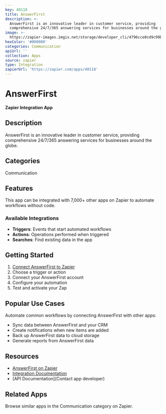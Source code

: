 ```yaml
---
key: 40118
title: AnswerFirst
description: >-
  AnswerFirst is an innovative leader in customer service, providing
  comprehensive 24/7/365 answering services for businesses around the globe.
image: >-
  https://zapier-images.imgix.net/storage/developer_cli/4796cce0cd9c99bdd82831b78ed8a9d2.png?auto=format%2Ccompress&ixlib=python-3.0.0&q=50
hexColor: '#000000'
categories: Communication
apiUrl: ''
collection: Apps
source: zapier
type: Integration
zapierUrl: 'https://zapier.com/apps/40118'
---
```

# AnswerFirst

**Zapier Integration App**

## Description

AnswerFirst is an innovative leader in customer service, providing comprehensive 24/7/365 answering services for businesses around the globe.

## Categories

Communication

## Features

This app can be integrated with 7,000+ other apps on Zapier to automate workflows without code.

### Available Integrations

- **Triggers**: Events that start automated workflows
- **Actions**: Operations performed when triggered
- **Searches**: Find existing data in the app

## Getting Started

1. [Connect AnswerFirst to Zapier](https://zapier.com/apps/40118)
2. Choose a trigger or action
3. Connect your AnswerFirst account
4. Configure your automation
5. Test and activate your Zap

## Popular Use Cases

Automate common workflows by connecting AnswerFirst with other apps:

- Sync data between AnswerFirst and your CRM
- Create notifications when new items are added
- Back up AnswerFirst data to cloud storage
- Generate reports from AnswerFirst data

## Resources

- [AnswerFirst on Zapier](https://zapier.com/apps/40118)
- [Integration Documentation](https://zapier.com/apps/40118/integrations)
- [API Documentation](Contact app developer)

## Related Apps

Browse similar apps in the Communication category on Zapier.
